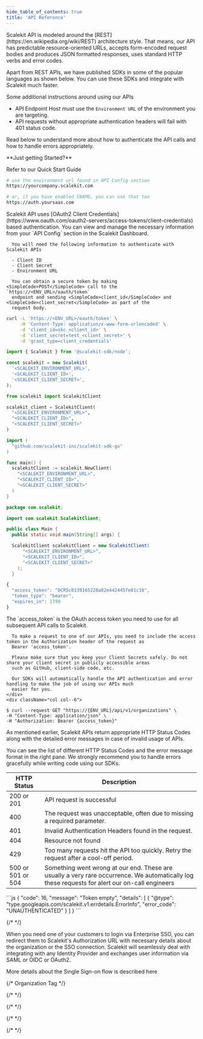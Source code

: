 ```yaml
---
hide_table_of_contents: true
title: 'API Reference'
---
```



<SidebarWrapper>
<div className="custom_container">

<aside>
  <div className="sidebar">
    <div className="sidebarContainer">
      <nav className="menu thin-scrollbar">
        <ul className="theme-doc-sidebar-menu menu__list">
          <SidebarItems></SidebarItems>
        </ul>
      </nav>
    </div>
  </div>
</aside>

<div className="theme-doc-markdown markdown">

<IntersectingHeader
    id="introduction"
    title="Introduction"
    initialInView="true"
    classList="undefined"
/>
<div className="row section">
<div className="col col--6">
Scalekit API is modeled around the [REST](https://en.wikipedia.org/wiki/REST) architecture style. That means, our API has predictable resource-oriented URLs, accepts form-encoded request bodies and produces JSON formatted responses, uses standard HTTP verbs and error codes.

Apart from REST APIs, we have published SDKs in some of the popular languages as shown below. You can use these SDKs and integrate with Scalekit much faster.

Some additional instructions around using our APIs

- API Endpoint Host must use the `Environment URL` of the environment you are targeting.
- API requests without appropriate authentication headers will fail with 401 status code.

Read below to understand more about how to authenticate the API calls and how to handle errors appropriately.

</div>
<div className="col col--6">
**Just getting Started?**

Refer to our <Link href="/sso/quickstart" target="_blank">Quick Start Guide</Link> <br />

<InstallSDK />

<CodeWithHeader title="API Server Endpoint">

```bash
# use the environment url found in API Config section
https://yourcompany.scalekit.com

# or, if you have enabled CNAME, you can use that too
https://auth.yoursaas.com

```

</CodeWithHeader>
</div>
</div>

<IntersectingHeader id="authentication" title="Authentication" initialInView="false" />

<div className="row section">
    <div className="col col--6">
      Scalekit API uses [OAuth2 Client Credentials](https://www.oauth.com/oauth2-servers/access-tokens/client-credentials) based authentication. You can view and manage the necessary information from your `API Config` section in the Scalekit Dashboard.

      You will need the following information to authenticate with Scalekit APIs

      - Client ID
      - Client Secret
      - Environment URL

      You can obtain a secure token by making <SimpleCode>POST</SimpleCode> call to the `https://<ENV_URL>/oauth/token`
      endpoint and sending <SimpleCode>client_id</SimpleCode> and <SimpleCode>client_secret</SimpleCode> as part of the
      request body.

</div>
<div className="col col--6">
<CodeWithHeader title="API Authentication">
<Tabs groupId="tech-stack" queryString>
<TabItem value="curl" label="cURL">

```bash showLineNumbers
curl -L 'https://<ENV_URL>/oauth/token' \
     -H 'Content-Type: application/x-www-form-urlencoded' \
     -d 'client_id=skc_<client_id>' \
     -d 'client_secret=test_<client_secret>' \
     -d 'grant_type=client_credentials'
```

</TabItem>
<TabItem value="nodejs" label="Node.js">

```js showLineNumbers
import { Scalekit } from '@scalekit-sdk/node';

const scalekit = new Scalekit(
  '<SCALEKIT_ENVIRONMENT_URL>',
  '<SCALEKIT_CLIENT_ID>',
  '<SCALEKIT_CLIENT_SECRET>',
);
```

</TabItem>
<TabItem value="py" label="Python">

```python showLineNumbers
from scalekit import ScalekitClient

scalekit_client = ScalekitClient(
  "<SCALEKIT_ENVIRONMENT_URL>",
  "<SCALEKIT_CLIENT_ID>",
  "<SCALEKIT_CLIENT_SECRET>"
)
```

</TabItem>
<TabItem value="golang" label="Go">

```go showLineNumbers
import (
  "github.com/scalekit-inc/scalekit-sdk-go"
)

func main() {
  scalekitClient := scalekit.NewClient(
    "<SCALEKIT_ENVIRONMENT_URL>",
    "<SCALEKIT_CLIENT_ID>",
    "<SCALEKIT_CLIENT_SECRET>"
  )
}
```

</TabItem>

<TabItem value="java" label="Java">

```java showLineNumbers
package com.scalekit;

import com.scalekit.ScalekitClient;

public class Main {
  public static void main(String[] args) {

  ScalekitClient scalekitClient = new ScalekitClient(
      "<SCALEKIT_ENVIRONMENT_URL>",
      "<SCALEKIT_CLIENT_ID>",
      "<SCALEKIT_CLIENT_SECRET>"
    );
  }
```

</TabItem>
</Tabs>
</CodeWithHeader>
<CodeWithHeader title="Response">

```js showLineNumbers
{
  "access_token": "DCR5c8139165228a82e442445fe01c16",
  "token_type": "bearer",
  "expires_in": 1799
}
```

</CodeWithHeader>
</div>
</div>

<IntersectingHeader
  id="using-access-token"
  title="Using Access Token"
  subheading="true"
  classList="ApiCategoryList"
/>

<div className="row section">
    <div className="col col--6">
      The `access_token` is the OAuth access token you need to use for all subsequent API calls to Scalekit.

      To make a request to one of our APIs, you need to include the access token in the Authorization header of the request as
      Bearer 'access_token'.

      Please make sure that you keep your Client Secrets safely. Do not share your client secret in publicly accessible areas
      such as GitHub, client-side code, etc.

      Our SDKs will automatically handle the API authentication and error handling to make the job of using our APIs much
      easier for you.
    </div>
    <div className="col col--6">

<CodeWithHeader title="Using Bearer Token">

```shell showLineNumbers
$ curl --request GET "https://{ENV_URL}/api/v1/organizations" \
-H "Content-Type: application/json" \
-H "Authorization: Bearer {access_token}"
```

</CodeWithHeader>

</div>
</div>

<IntersectingHeader id="error-handling" title="Error Handling" />

<div className="row section">
    <div className="col col--6">
As mentioned earlier, Scalekit APIs return appropriate HTTP Status Codes along with the detailed error messages in case of invalid usage of APIs.

You can see the list of different HTTP Status Codes and the error message format in the right pane. We strongly recommend you to handle errors gracefully while writing code using our SDKs.

</div>
<div className="col col--6">
<CodeWithHeader title="Error Codes">

| HTTP Status       | Description                                                                                                                                    |
| ----------------- | ---------------------------------------------------------------------------------------------------------------------------------------------- |
| 200 or 201        | API request is successful                                                                                                                      |
| 400               | The request was unacceptable, often due to missing a required parameter.                                                                       |
| 401               | Invalid Authentication Headers found in the request.                                                                                           |
| 404               | Resource not found                                                                                                                             |
| 429               | Too many requests hit the API too quickly. Retry the request after a cool-off period.                                                          |
| 500 or 501 or 504 | Something went wrong at our end. These are usually a very rare occurrence. We automatically log these requests for alert our on-call engineers |

</CodeWithHeader>

<CodeWithHeader title="401: Error Message">
```js
{
  "code": 16,
  "message": "Token empty",
  "details": [
    {
      "@type": "type.googleapis.com/scalekit.v1.errdetails.ErrorInfo",
      "error_code": "UNAUTHENTICATED"
    }
  ]
}
```
</CodeWithHeader>
</div>
</div>

{/* <!-- Single Sign-on Section --> */}

<IntersectingHeader id="tag/Authentication" title="Single Sign-on"/>
<div className="row section">
    <div className="col col--6">
        When you need one of your customers to login via Enterprise SSO, you can redirect them to Scalekit's Authorization URL with necessary details about the organization or the SSO connection. Scalekit will seamlessly deal with integrating with any Identity Provider and exchanges user information via SAML or OIDC or OAuth2.

More details about the Single Sign-on flow is described <Link href="/sso/quickstart" target="_blank">here</Link>

</div>
<div className="col col--6">
<Endpoints tag="Authentication" />
</div>

</div>

<APIEndpoint method="get" endpoint="/oauth/authorize" tag="Authentication" />
<APIEndpoint method="post" endpoint="/oauth/token" tag="Authentication" />

{/* Organization Tag */}

<OrganizationTag></OrganizationTag>

{/* <!-- Admin Portal Tag --> */}

<AdminPortalTag></AdminPortalTag>

{/* <!-- Connections Tag --> */}

<ConnectionTag></ConnectionTag>

{/* <!-- Directory Tag --> */}

<DirectoryTag></DirectoryTag>

{/* <!-- Webhooks Tag --> */}

<WebhooksTag></WebhooksTag>

</div>
</div>
</SidebarWrapper>
